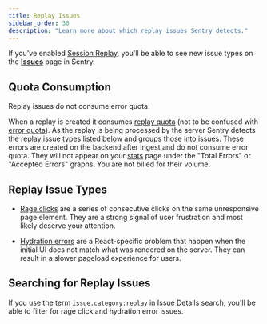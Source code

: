 ```yaml
---
title: Replay Issues
sidebar_order: 30
description: "Learn more about which replay issues Sentry detects."
---
```


If you've enabled [Session Replay](/product/explore/session-replay/), you'll be able to see new issue types on the [**Issues**](https://sentry.io/orgredirect/organizations/:orgslug/issues/) page in Sentry.

## Quota Consumption

<Alert>
Replay issues do not consume error quota.
</Alert>

When a replay is created it consumes [replay quota](/pricing/quotas/manage-replay-quota/) (not to be confused with [error quota](/pricing/quotas/manage-event-stream-guide/)). As the replay is being processed by the server Sentry detects the replay issue types listed below and groups those into issues. These errors are created on the backend after ingest and do not consume error quota. They will not appear on your [stats](https://sentry.io/orgredirect/organizations/:orgslug/stats/) page under the "Total Errors" or "Accepted Errors" graphs. You are not billed for their volume.

## Replay Issue Types

- [Rage clicks](/product/issues/issue-details/replay-issues/rage-clicks/) are a series of consecutive clicks on the same unresponsive page element. They are a strong signal of user frustration and most likely deserve your attention.

- [Hydration errors](/product/issues/issue-details/replay-issues/hydration-error/) are a React-specific problem that happen when the initial UI does not match what was rendered on the server. They can result in a slower pageload experience for users.

## Searching for Replay Issues

If you use the term `issue.category:replay` in Issue Details search, you'll be able to filter for rage click and hydration error issues.
